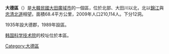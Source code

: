 {{Infobox Korean settlement
| title         = 大德區
| settype       = [[區_(韓國)|自治區]]
| img           = Ansan Library 01.jpg
| imgcaption    = 安山圖書館
| hangul        = 대덕구
| hanja         = 大德區
| rr            = Daedeok-gu
| mr            = Taedŏk-ku
| area_km2      = 68.4
| pop           = 210114
|popnote      =
| popyear     = 2009年
| gov         = 大德區廳
| mayor       = 
| region      = [[大田廣域市|大田廣域市]]
| divs        = 12洞
| flag        = Flag of Daedeok, Daejeon.svg
| map         = Daedeok-gu_DAEJEON.PNG
| mapwidth    = 
| mapcaption  = 大德區在大田廣域市的位置
}}
'''大德區'''（{{kor|諺=대덕구|漢=大德區|羅=Daedeok gu|f=y}}）是[[大韓民國|大韓民國]][[大田廣域市|大田廣域市]]的一個區，位於北部、大田川以北，北以[[錦江|錦江]]與[[忠清北道|忠清北道]]相望。面積68.4平方公里，2009年人口210,114人。下分12洞。

1935年設大德郡，1989年設區。

[[韩国科学技术院|韩国科学技术院]]的校址位於本區。

{{大田廣域市行政區劃}}

[[Category:大德區|Category:大德區]]